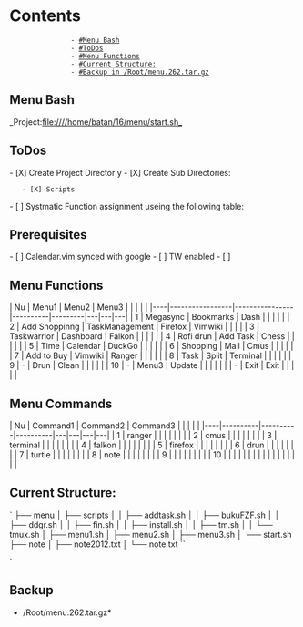 = Contents =
                - [[#Menu Bash]]
                - [[#ToDos]]
                - [[#Menu Functions]]
                - [[#Current Structure:]]
                - [[#Backup in /Root/menu.262.tar.gz]]

== Menu Bash ==
_Project:file:////home/batan/16/menu/start.sh_
== ToDos ==
- [X] Create Project Director y
- [X] Create Sub Directories:
	- [X] Scripts
- [ ] Systmatic Function assignment useing the following table:


== Prerequisites ==

- [ ] Calendar.vim synced with google
- [ ] TW enabled
- [ ] 


== Menu Functions ==

| Nu | Menu1           | Menu2          | Menu3    |         |   |   |   |
|----|-----------------|----------------|----------|---------|---|---|---|
| 1  | Megasync        | Bookmarks      | Dash     |         |   |   |   |
| 2  | Add Shoppinng   | TaskManagement | Firefox  | Vimwiki |   |   |   |
| 3  | Taskwarrior     | Dashboard      | Falkon   |         |   |   |   |
| 4  | Rofi drun       | Add Task       | Chess    |         |   |   |   |
| 5  | Time            | Calendar       | DuckGo   |         |   |   |   |
| 6  | Shopping        | Mail           | Cmus     |         |   |   |   |
| 7  | Add to Buy      | Vimwiki        | Ranger   |         |   |   |   |
| 8  | Task            | Split          | Terminal |         |   |   |   |
| 9  | -               | Drun           | Clean    |         |   |   |   |
| 10 | -               | Menu3          | Update   |         |   |   |   |
|    | -               | Exit           | Exit     |         |   |   |   |


== Menu Commands ==

| Nu | Command1 | Command2 | Command3 |   |   |   |   |
|----|----------|----------|----------|---|---|---|---|
| 1  | ranger   |          |          |   |   |   |   |
| 2  | cmus     |          |          |   |   |   |   |
| 3  | terminal |          |          |   |   |   |   |
| 4  | falkon   |          |          |   |   |   |   |
| 5  | firefox  |          |          |   |   |   |   |
| 6  | drun     |          |          |   |   |   |   |
| 7  | turtle   |          |          |   |   |   |   |
| 8  | note     |          |          |   |   |   |   |
| 9  |          |          |          |   |   |   |   |
| 10 |          |          |          |   |   |   |   |
|    |          |          |          |   |   |   |   |

== Current Structure: ==
`
├── menu
│   ├── scripts
│   │   ├── addtask.sh
│   │   ├── bukuFZF.sh
│   │   ├── ddgr.sh
│   │   ├── fin.sh
│   │   ├── install.sh
│   │   ├── tm.sh
│   │   └── tmux.sh
│   ├── menu1.sh
│   ├── menu2.sh
│   ├── menu3.sh
│   └── start.sh
├── note
│   ├── note2012.txt
│   └── note.txt
``



`
== Backup == 
*/Root/menu.262.tar.gz*






